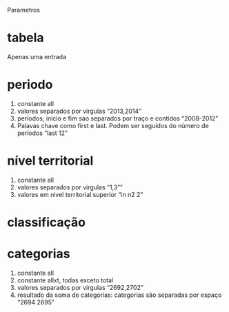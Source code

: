 Parametros

# tabela
Apenas uma entrada

# periodo
1) constante all
2) valores separados por virgulas "2013,2014"
3) períodos; inicio e fim sao separados por traço e contidos "2008-2012"
4) Palavas chave como first e last. Podem ser seguidos do número de períodos "last 12"

# nível territorial
1) constante all 
2) valores separados por virgulas "1,3""
3) valores em nivel territorial superior "in n2 2"

# classificação


# categorias
1) constante all
2) constante allxt, todas exceto total
3) valores separados por virgulas "2692,2702"
4) resultado da soma de categorias: categorias são separadas por espaço "2694 2695"

